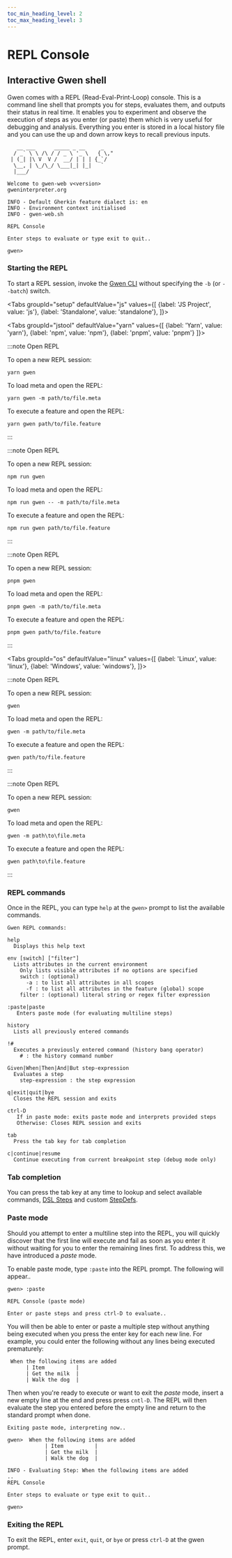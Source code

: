 ```yaml
--- 
toc_min_heading_level: 2
toc_max_heading_level: 3
---
```



# REPL Console

## Interactive Gwen shell

Gwen comes with a REPL (Read-Eval-Print-Loop) console. This is a command line shell that prompts you for steps, evaluates them, and outputs their status in real time. It enables you to experiment and observe the execution of steps as you enter (or paste) them which is very useful for debugging and analysis. Everything you enter is stored in a local history file and you can use the up and down arrow keys to recall previous inputs.

```
   __ ___      _____ _ __     _    
  / _` \ \ /\ / / _ \ '_ \   { \," 
 | (_| |\ V  V /  __/ | | | {_`/   
  \__, | \_/\_/ \___|_| |_|   `    
  |___/                            
                                   
Welcome to gwen-web v<version>
gweninterpreter.org

INFO - Default Gherkin feature dialect is: en
INFO - Environment context initialised
INFO - gwen-web.sh 

REPL Console

Enter steps to evaluate or type exit to quit..

gwen>
```

### Starting the REPL

To start a REPL session, invoke the [Gwen CLI](/docs/cli) without specifying the `-b` (or `--batch`) switch.

<Tabs
  groupId="setup"
  defaultValue="js"
  values={[
    {label: 'JS Project', value: 'js'},
    {label: 'Standalone', value: 'standalone'},
  ]}>
  
<TabItem value="js">

<Tabs
  groupId="jstool"
  defaultValue="yarn"
  values={[
    {label: 'Yarn', value: 'yarn'},
    {label: 'npm', value: 'npm'},
    {label: 'pnpm', value: 'pnpm'}
  ]}>

<TabItem value="yarn">

:::note Open REPL

To open a new REPL session:

```shell
yarn gwen
```

To load meta and open the REPL:

```shell
yarn gwen -m path/to/file.meta
```

To execute a feature and open the REPL:

```shell
yarn gwen path/to/file.feature
```

:::

</TabItem>

<TabItem value="npm">

:::note Open REPL

To open a new REPL session:

```shell
npm run gwen
```

To load meta and open the REPL:

```shell
npm run gwen -- -m path/to/file.meta
```

To execute a feature and open the REPL:

```shell
npm run gwen path/to/file.feature
```

:::

</TabItem>

<TabItem value="pnpm">

:::note Open REPL

To open a new REPL session:

```shell
pnpm gwen
```

To load meta and open the REPL:

```shell
pnpm gwen -m path/to/file.meta
```

To execute a feature and open the REPL:

```shell
pnpm gwen path/to/file.feature
```

:::

</TabItem>

</Tabs>

</TabItem>

<TabItem value="standalone">

<Tabs
  groupId="os"
  defaultValue="linux"
  values={[
    {label: 'Linux', value: 'linux'},
    {label: 'Windows', value: 'windows'},
  ]}>

<TabItem value="linux">

:::note Open REPL

To open a new REPL session:

```shell
gwen
```

To load meta and open the REPL:

```shell
gwen -m path/to/file.meta
```

To execute a feature and open the REPL:

```shell
gwen path/to/file.feature
```

:::

</TabItem>

<TabItem value="windows">

:::note Open REPL

To open a new REPL session:

```shell
gwen
```

To load meta and open the REPL:

```shell
gwen -m path\to\file.meta
```

To execute a feature and open the REPL:

```shell
gwen path\to\file.feature
```

:::

</TabItem>

</Tabs>

</TabItem>

</Tabs>

### REPL commands

Once in the REPL, you can type `help` at the `gwen>` prompt to list the available commands.

```
Gwen REPL commands:

help
  Displays this help text

env [switch] ["filter"]
  Lists attributes in the current environment
    Only lists visible attributes if no options are specified
    switch : (optional)
      -a : to list all attributes in all scopes
      -f : to list all attributes in the feature (global) scope
    filter : (optional) literal string or regex filter expression

:paste|paste
   Enters paste mode (for evaluating multiline steps)

history
  Lists all previously entered commands

!#
  Executes a previously entered command (history bang operator)
    # : the history command number

Given|When|Then|And|But step-expression
  Evaluates a step
    step-expression : the step expression

q|exit|quit|bye
  Closes the REPL session and exits

ctrl-D
   If in paste mode: exits paste mode and interprets provided steps
   Otherwise: Closes REPL session and exits

tab
  Press the tab key for tab completion

c|continue|resume
  Continue executing from current breakpoint step (debug mode only)

```

### Tab completion

You can press the tab key at any time to lookup and select available commands, [DSL Steps](/docs/dsl/reference) and custom [StepDefs](/docs/meta#stepdefs).

### Paste mode

Should you attempt to enter a multiline step into the REPL, you will quickly discover that the first line will execute and fail as soon as you enter it without waiting for you to enter the remaining lines first. To address this, we have introduced a *paste* mode. 

To enable paste mode, type `:paste` into the REPL prompt. The following will appear..

```
gwen> :paste

REPL Console (paste mode)

Enter or paste steps and press ctrl-D to evaluate..

```

You will then be able to enter or paste a multiple step without anything being executed when you press the enter key for each new line. For example, you could enter the following without any lines being executed prematurely:

```
 When the following items are added
      | Item          |
      | Get the milk  |
      | Walk the dog  |

```

Then when you're ready to execute or want to exit the *paste* mode, insert a new empty line at the end and press press `cntl-D`. The REPL will then evaluate the step you entered before the empty line and return to the standard prompt when done.

```
Exiting paste mode, interpreting now..

gwen>  When the following items are added
            | Item          |
            | Get the milk  |
            | Walk the dog  |

INFO - Evaluating Step: When the following items are added
..
REPL Console

Enter steps to evaluate or type exit to quit..

gwen>
```

### Exiting the REPL

To exit the REPL, enter `exit`, `quit`, or `bye` or press `ctrl-D` at the gwen prompt.
